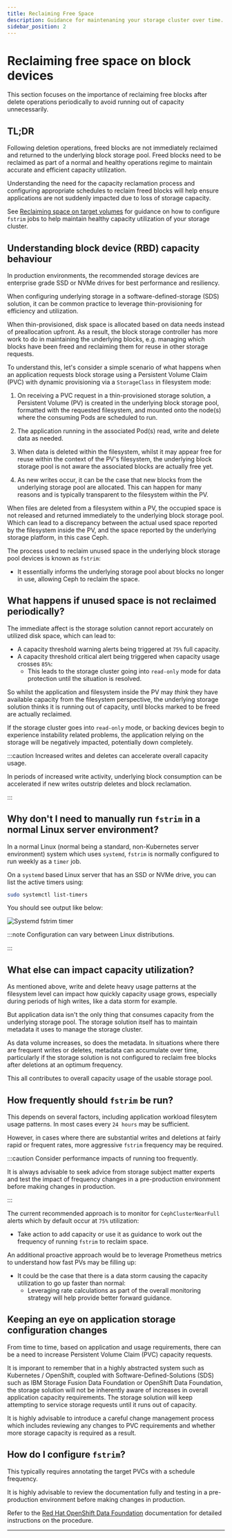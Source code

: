 ```yaml
---
title: Reclaiming Free Space
description: Guidance for maintenaning your storage cluster over time.
sidebar_position: 2
---
```


# Reclaiming free space on block devices

This section focuses on the importance of reclaiming free blocks after delete
operations periodically to avoid running out of capacity unnecessarily.

## TL;DR

Following deletion operations, freed blocks are not immediately reclaimed and
returned to the underlying block storage pool. Freed blocks need to be reclaimed
as part of a normal and healthy operations regime to maintain accurate and
efficient capacity utilization.

Understanding the need for the capacity reclamation process and configuring
appropriate schedules to reclaim freed blocks will help ensure applications are
not suddenly impacted due to loss of storage capacity.

See [Reclaiming space on target volumes][rh-odf-fstrim] for guidance on how to
configure `fstrim` jobs to help maintain healthy capacity utilization of your
storage cluster.

## Understanding block device (RBD) capacity behaviour

In production environments, the recommended storage devices are enterprise grade
SSD or NVMe drives for best performance and resiliency.

When configuring underlying storage in a software-defined-storage (SDS)
solution, it can be common practice to leverage thin-provisioning for efficiency
and utilization.

When thin-provisioned, disk space is allocated based on data needs instead of
preallocation upfront. As a result, the block storage controller has more work
to do in maintaining the underlying blocks, e.g. managing which blocks have been
freed and reclaiming them for reuse in other storage requests.

To understand this, let's consider a simple scenario of what happens when an
application requests block storage using a Persistent Volume Claim (PVC) with
dynamic provisioning via a `StorageClass` in filesystem mode:

1. On receiving a PVC request in a thin-provisioned storage solution, a
   Persistent Volume (PV) is created in the underlying block storage pool,
   formatted with the requested filesystem, and mounted onto the node(s) where
   the consuming Pods are scheduled to run.

1. The application running in the associated Pod(s) read, write and delete data
   as needed.

1. When data is deleted within the filesystem, whilst it may appear free for
   reuse within the context of the PV's filesystem, the underlying block storage
   pool is not aware the associated blocks are actually free yet.

1. As new writes occur, it can be the case that new blocks from the underlying
   storage pool are allocated. This can happen for many reasons and is typically
   transparent to the filesystem within the PV.

When files are deleted from a filesystem within a PV, the occupied space is not
released and returned immediately to the underlying block storage pool. Which
can lead to a discrepancy between the actual used space reported by the
filesystem inside the PV, and the space reported by the underlying storage
platform, in this case Ceph.

The process used to reclaim unused space in the underlying block storage pool
devices is known as `fstrim`:

- It essentially informs the underlying storage pool about blocks no longer in
  use, allowing Ceph to reclaim the space.

## What happens if unused space is not reclaimed periodically?

The immediate affect is the storage solution cannot report accurately on
utilized disk space, which can lead to:

- A capacity threshold warning alerts being triggered at `75%` full capacity.
- A capacity threshold critical alert being triggered when capacity usage
  crosses `85%`:
  - This leads to the storage cluster going into `read-only` mode for data
    protection until the situation is resolved.

So whilst the application and filesystem inside the PV may _think_ they have
available capacity from the filesystem perspective, the underlying storage
solution thinks it is running out of capacity, until blocks marked to be freed
are actually reclaimed.

If the storage cluster goes into `read-only` mode, or backing devices begin to
experience instability related problems, the application relying on the storage
will be negatively impacted, potentially down completely.

:::caution Increased writes and deletes can accelerate overall capacity usage.

In periods of increased write activity, underlying block consumption can be
accelerated if new writes outstrip deletes and block reclamation.

:::

## Why don't I need to manually run `fstrim` in a normal Linux server environment?

In a normal Linux (normal being a standard, non-Kubernetes server environment)
system which uses `systemd`, `fstrim` is normally configured to run weekly as a
`timer` job.

On a `systemd` based Linux server that has an SSD or NVMe drive, you can list
the active timers using:

```bash
sudo systemctl list-timers
```

You should see output like below:

![Systemd fstrim timer](./images/systemd-fstrim-timer.png)

:::note Configuration can vary between Linux distributions.

:::

## What else can impact capacity utilization?

As mentioned above, write and delete heavy usage patterns at the filesystem
level can impact how quickly capacity usage grows, especially during periods of
high writes, like a data storm for example.

But application data isn't the only thing that consumes capacity from the
underlying storage pool. The storage solution itself has to maintain metadata it
uses to manage the storage cluster.

As data volume increases, so does the metadata. In situations where there are
frequent writes or deletes, metadata can accumulate over time, particularly if
the storage solution is not configured to reclaim free blocks after deletions at
an optimum frequency.

This all contributes to overall capacity usage of the usable storage pool.

## How frequently should `fstrim` be run?

This depends on several factors, including application workload filesytem usage
patterns. In most cases every `24 hours` may be sufficient.

However, in cases where there are substantial writes and deletions at fairly
rapid or frequent rates, more aggressive `fstrim` frequency may be required.

:::caution Consider performance impacts of running too frequently.

It is always advisable to seek advice from storage subject matter experts and
test the impact of frequency changes in a pre-production environment before
making changes in production.

:::

The current recommended approach is to monitor for `CephClusterNearFull` alerts
which by default occur at `75%` utilization:

- Take action to add capacity or use it as guidance to work out the frequency of
  running `fstrim` to reclaim space.

An additional proactive approach would be to leverage Prometheus metrics to
understand how fast PVs may be filling up:

- It could be the case that there is a data storm causing the capacity
  utilization to go up faster than normal:
  - Leveraging rate calculations as part of the overall monitoring strategy will
    help provide better forward guidance.

## Keeping an eye on application storage configuration changes

From time to time, based on application and usage requirements, there can be a
need to increase Persistent Volume Claim (PVC) capacity requests.

It is imporant to remember that in a highly abstracted system such as Kubernetes
/ OpenShift, coupled with Software-Defined-Solutions (SDS) such as IBM Storage
Fusion Data Foundation or OpenShift Data Foundation, the storage solution will
not be inherently aware of increases in overall application capacity
requirements. The storage solution will keep attempting to service storage
requests until it runs out of capacity.

It is highly advisable to introduce a careful change management process which
includes reviewing any changes to PVC requirements and whether more storage
capacity is required as a result.

## How do I configure `fstrim`?

This typically requires annotating the target PVCs with a schedule frequency.

It is highly advisable to review the documentation fully and testing in a
pre-production environment before making changes in production.

Refer to the [Red Hat OpenShift Data Foundation][rh-odf-fstrim] documentation
for detailed instructions on the procedure.

---

[rh-odf-fstrim]:
  https://docs.redhat.com/en/documentation/red_hat_openshift_data_foundation/4.14/html/managing_and_allocating_storage_resources/reclaiming-space-on-target-volumes_rhodf#reclaiming-space-on-target-volumes_rhodf
